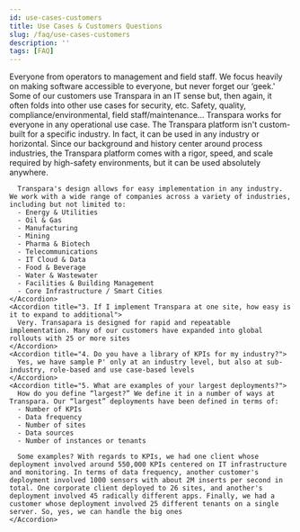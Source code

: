 ```yaml
---
id: use-cases-customers
title: Use Cases & Customers Questions
slug: /faq/use-cases-customers
description: ''
tags: [FAQ]
---
```



<SearchWrapper>
  <AccordionGroup>
    <Accordion title="1. Who are the users normally? Exec? Geeks? Senior vs junior?">
      Everyone from operators to management and field staff. We focus heavily on making software accessible to everyone, but never forget our ‘geek.' Some of our customers use Transpara in an IT sense but, then again, it often folds into other use cases for security, etc. Safety, quality, compliance/environmental, field staff/maintenance… Transpara works for everyone in any operational use case.
    </Accordion>
    <Accordion title="2. What industries is this most suited to? What industries do you focus on?">
      The Transpara platform isn't custom-built for a specific industry. In fact, it can be used in any industry or horizontal. Since our background and history center around process industries, the Transpara platform comes with a rigor, speed, and scale required by high-safety environments, but it can be used absolutely anywhere.
      
      Transpara's design allows for easy implementation in any industry. We work with a wide range of companies across a variety of industries, including but not limited to:
      - Energy & Utilities
      - Oil & Gas
      - Manufacturing
      - Mining
      - Pharma & Biotech
      - Telecommunications
      - IT Cloud & Data
      - Food & Beverage
      - Water & Wastewater
      - Facilities & Building Management
      - Core Infrastructure / Smart Cities
    </Accordion>
    <Accordion title="3. If I implement Transpara at one site, how easy is it to expand to additional">
      Very. Transapara is designed for rapid and repeatable implementation. Many of our customers have expanded into global rollouts with 25 or more sites
    </Accordion>
    <Accordion title="4. Do you have a library of KPIs for my industry?">
      Yes, we have sample P' only at an industry level, but also at sub-industry, role-based and use case-based levels
    </Accordion>
    <Accordion title="5. What are examples of your largest deployments?">
      How do you define “largest?” We define it in a number of ways at Transpara. Our “largest” deployments have been defined in terms of:
      - Number of KPIs
      - Data frequency
      - Number of sites
      - Data sources
      - Number of instances or tenants

      Some examples? With regards to KPIs, we had one client whose deployment involved around 550,000 KPIs centered on IT infrastructure and monitoring. In terms of data frequency, another customer's deployment involved 1000 sensors with about 2M inserts per second in total. One corporate client deployed to 26 sites, and another's deployment involved 45 radically different apps. Finally, we had a customer whose deployment involved 25 different tenants on a single server. So, yes, we can handle the big ones
    </Accordion>
  </AccordionGroup>
</SearchWrapper>